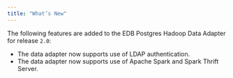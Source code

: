 ```yaml
---
title: "What’s New"
---
```


<div id="whats_new" class="registered_link"></div>


The following features are added to the EDB Postgres Hadoop Data Adapter for release `2.0`:

  - The data adapter now supports use of LDAP authentication.
  - The data adapter now supports use of Apache Spark and Spark Thrift Server.
